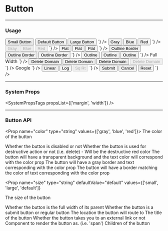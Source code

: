 
# Button

---

### Usage

<LiveCode>
  <LiveCode.Content
    title="Sizes"
    code={`
      <Inline>
        <Button size="small">
          Small Button
        </Button>
        <Button size="default">
          Default Button
        </Button>
        <Button size="large">
          Large Button
        </Button>
      </Inline>
    `}
  />
  <LiveCode.Content
    title="Colors"
    code={`
      <Inline>
        <Button>
          Gray
        </Button>
        <Button color="blue">
          Blue
        </Button>
        <Button color="red">
          Red
        </Button>
      </Inline>
    `}
  />
  <LiveCode.Content
    title="Disabled"
    code={`
      <Inline>
        <Button disabled>
          Gray
        </Button>
        <Button disabled color="blue">
          Blue
        </Button>
        <Button disabled color="red">
          Red
        </Button>
      </Inline>
    `}
  />
  <LiveCode.Content
    title="Flat"
    code={`
      <Inline>
        <Button flat>
          Flat
        </Button>
        <Button flat color="blue">
          Flat
        </Button>
        <Button flat color="red">
          Flat
        </Button>
      </Inline>
    `}
  />
  <LiveCode.Content
    title="Outline Border"
    code={`
      <Inline>
        <Button outlineBorder>
          Outline Border
        </Button>
        <Button outlineBorder color="blue">
          Outline Border
        </Button>
        <Button outlineBorder color="red">
          Outline Border
        </Button>
      </Inline>
    `}
  />
  <LiveCode.Content
    title="Outline"
    code={`
      <Inline>
        <Button outline>
          Outline
        </Button>
        <Button outline color="blue">
          Outline
        </Button>
        <Button outline color="red">
          Outline
        </Button>
      </Inline>
    `}
  />
  <LiveCode.Content
    title="Full Width"
    code={`
      <Button fullWidth color="blue">Full Width</Button>
    `}
  />
  <LiveCode.Content
    title="Destructive"
    code={`
      <Inline>
        <Button destructive size="small">
          Delete Domain
        </Button>
        <Button destructive size="default">
          Delete Domain
        </Button>
        <Button destructive size="large">
          Delete Domain
        </Button>
        <Button destructive disabled>
          Delete Domain
        </Button>
      </Inline>
    `}
  />
  <LiveCode.Content
    title="External"
    code={`
      <Button external to="https://google.com">
        Google
      </Button>
    `}
  />
  <LiveCode.Content
    title="Group"
    code={`
      <Button.Group>
        <Button size="default">
          Linear
        </Button>
        <Button
          outlineBorder
          size="default"
        >
          Log
        </Button>
        <Button
          disabled
          outlineBorder
          size="default"
        >
          Sq Rt
        </Button>
      </Button.Group>
    `}
  />
  <LiveCode.Content
    title="System Props"
    code={`
      <Inline>
        <Button
          color="blue"
          mb="200"
          mr="200"
          paddingLeft={800}
          size="default"
        >
          Submit
        </Button>
        <Button
          mb="200"
          mr="200"
          outlineBorder
          size="default"
        >
          Cancel
        </Button>
        <Button
          flat
          mb="200"
          size="default"
        >
          Reset
        </Button>
      </Inline>
    `}
  />
</LiveCode>

---

### System Props

<SystemPropsTags propsList={['margin', 'width']} />

---

### Button API

<Prop name="color" type="string" values={['gray', 'blue', 'red']}>
  The color of the button
</Prop>

<Prop name="disabled" type="bool">
  Whether the button is disabled or not
</Prop>

<Prop name="destructive" type="bool">
  Whether the button is used for destructive action or not (i.e. delete) - Will
  be the destructive red color
</Prop>

<Prop name="flat" type="bool">
  The button will have a transparent background and the text color will
  correspond with the color prop
</Prop>

<Prop name="outline" type="bool">
  The button will have a gray border and text corresponding with the color prop
</Prop>

<Prop name="outlineBorder" type="bool">
  The button will have a border matching the color of text corresponding with
  the color prop
</Prop>

<Prop
  name="size"
  type="string"
  defaultValue="default"
  values={['small', 'large', 'default']}
>
  The size of the button
</Prop>

<Prop name="fullWidth" type="bool">
  Whether the button is the full width of its parent
</Prop>

<Prop name="submit" type="bool">
  Whether the button is a submit button or regular button
</Prop>

<Prop name="to" type="string | object">
  The location the button will route to
</Prop>

<Prop name="title" type="string">
  The title of the button
</Prop>

<Prop name="external" type="bool">
  Whether the button takes you to an external link or not
</Prop>

<Prop name="component" type="element type">
  Component to render the button as. (i.e. 'span')
</Prop>

<Prop name="children" type="react node">
  Children of the button
</Prop>
